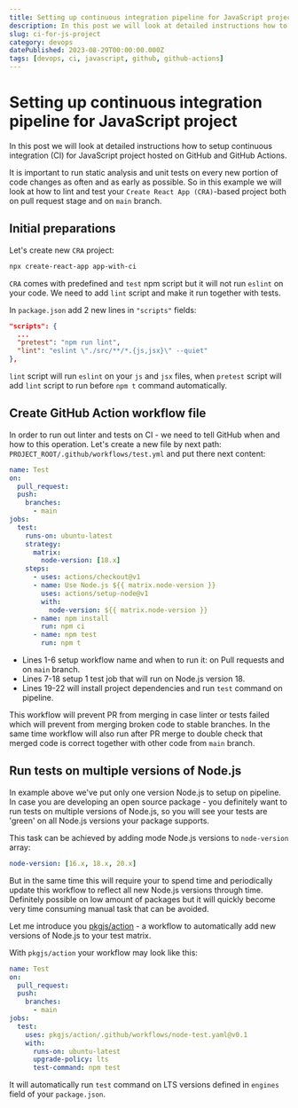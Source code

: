 ```yaml
---
title: Setting up continuous integration pipeline for JavaScript project
description: In this post we will look at detailed instructions how to setup continuos integration (CI) for JavaScript project hosted on GitHub and GitHub Actions.
slug: ci-for-js-project
category: devops
datePublished: 2023-08-29T00:00:00.000Z
tags: [devops, ci, javascript, github, github-actions]
---
```


# Setting up continuous integration pipeline for JavaScript project

In this post we will look at detailed instructions how to setup continuous integration (CI) for JavaScript project hosted on GitHub and GitHub Actions.

It is important to run static analysis and unit tests on every new portion of code changes as often and as early as possible.
So in this example we will look at how to lint and test your `Create React App (CRA)`-based project both on pull request stage and on `main` branch.

## Initial preparations

Let's create new `CRA` project:

```bash
npx create-react-app app-with-ci
```

`CRA` comes with predefined and `test` npm script but it will not run `eslint` on your code. We need to add `lint` script and make it run together with tests.

In `package.json` add 2 new lines in `"scripts"` fields:

```json
"scripts": {
  ...
  "pretest": "npm run lint",
  "lint": "eslint \"./src/**/*.{js,jsx}\" --quiet"
},
```

`lint` script will run `eslint` on your `js` and `jsx` files, when `pretest` script will add `lint` script to run before `npm t` command automatically.

## Create GitHub Action workflow file

In order to run out linter and tests on CI - we need to tell GitHub when and how to this operation. Let's create a new file by next path: `PROJECT_ROOT/.github/workflows/test.yml` and put there next content:

```yml
name: Test
on:
  pull_request:
  push:
    branches:
      - main
jobs:
  test:
    runs-on: ubuntu-latest
    strategy:
      matrix:
        node-version: [18.x]
    steps:
      - uses: actions/checkout@v1
      - name: Use Node.js ${{ matrix.node-version }}
        uses: actions/setup-node@v1
        with:
          node-version: ${{ matrix.node-version }}
      - name: npm install
        run: npm ci
      - name: npm test
        run: npm t
```

- Lines 1-6 setup workflow name and when to run it: on Pull requests and on `main` branch.
- Lines 7-18 setup 1 test job that will run on Node.js version 18.
- Lines 19-22 will install project dependencies and run `test` command on pipeline.

This workflow will prevent PR from merging in case linter or tests failed which will prevent from merging broken code to stable branches.
In the same time workflow will also run after PR merge to double check that merged code is correct together with other code from `main` branch.

## Run tests on multiple versions of Node.js

In example above we've put only one version Node.js to setup on pipeline. In case you are developing an open source package - you definitely want to run tests on multiple versions of Node.js, so you will see your tests are 'green' on all Node.js versions your package supports.

This task can be achieved by adding mode Node.js versions to `node-version` array:

```yml
node-version: [16.x, 18.x, 20.x]
```

But in the same time this will require your to spend time and periodically update this workflow to reflect all new Node.js versions through time. Definitely possible on low amount of packages but it will quickly become very time consuming manual task that can be avoided.

Let me introduce you [pkgjs/action](https://github.com/pkgjs/action) - a workflow to automatically add new versions of Node.js to your test matrix.

With `pkgjs/action` your workflow may look like this:

```yml
name: Test
on:
  pull_request:
  push:
    branches:
      - main
jobs:
  test:
    uses: pkgjs/action/.github/workflows/node-test.yaml@v0.1
    with:
      runs-on: ubuntu-latest
      upgrade-policy: lts
      test-command: npm test
```

It will automatically run `test` command on LTS versions defined in `engines` field of your `package.json`.
